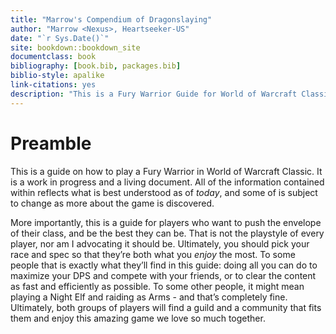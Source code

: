 ```yaml
--- 
title: "Marrow's Compendium of Dragonslaying"
author: "Marrow <Nexus>, Heartseeker-US"
date: "`r Sys.Date()`"
site: bookdown::bookdown_site
documentclass: book
bibliography: [book.bib, packages.bib]
biblio-style: apalike
link-citations: yes
description: "This is a Fury Warrior Guide for World of Warcraft Classic."
---
```


# Preamble


This is a guide on how to play a Fury Warrior in World of Warcraft Classic. It is a work in progress and a living document. All of the information contained within reflects what is best understood as of *today*, and some of is subject to change as more about the game is discovered.

More importantly, this is a guide for players who want to push the envelope of their class, and be the best they can be. That is not the playstyle of every player, nor am I advocating it should be. Ultimately, you should pick your race and spec so that they're both what you *enjoy* the most. To some people that is exactly what they'll find in this guide: doing all you can do to maximize your DPS and compete with your friends, or to clear the content as fast and efficiently as possible. To some other people, it might mean playing a Night Elf and raiding as Arms - and that's completely fine. Ultimately, both groups of players will find a guild and a community that fits them and enjoy this amazing game we love so much together.

